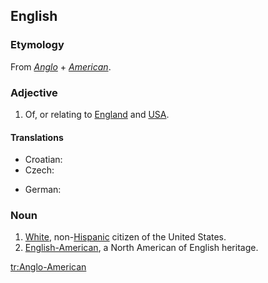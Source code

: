 ==English==
{{wikipedia}}

===Etymology===
From ''[[Anglo]]'' + ''[[American]]''.

===Adjective===
{{en-adj|pos=[[Anglo]]-[[American]]|-}}

# Of, or relating to [[England]] and [[USA]].

====Translations====
{{trans-top|of relating to England and USA}}
* Croatian: {{t-|hr|angloamerički}}
* Czech: {{t-|cs|angloamerický|m}}
{{trans-mid}}
*German: {{t|de|angloamerikanisch}}
{{trans-bottom}}

===Noun===
{{en-noun|sg=[[Anglo]]-[[American]]}}

# [[white|White]], non-[[Hispanic]] citizen of the United States.
# [[English-American]], a North American of English heritage.

[[tr:Anglo-American]]